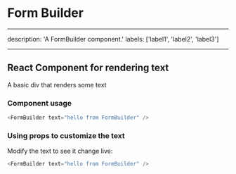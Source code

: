 # Form Builder

---

description: 'A FormBuilder component.'
labels: ['label1', 'label2', 'label3']

---


## React Component for rendering text

A basic div that renders some text

### Component usage

```js
<FormBuilder text="hello from FormBuilder" />
```

### Using props to customize the text

Modify the text to see it change live:

```js live
<FormBuilder text="hello from FormBuilder" />
```
